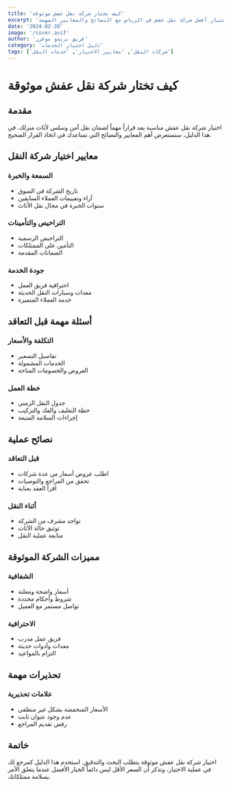 ```yaml
---
title: 'كيف تختار شركة نقل عفش موثوقة'
excerpt: 'دليلك الشامل لاختيار أفضل شركة نقل عفش في الرياض مع النصائح والمعايير المهمة'
date: '2024-02-20'
image: '/cover.avif'
author: 'فريق بريمو موفرز'
category: 'دليل اختيار الخدمات'
tags: ['شركات النقل', 'معايير الاختيار', 'خدمات النقل']
---
```


# كيف تختار شركة نقل عفش موثوقة

## مقدمة
اختيار شركة نقل عفش مناسبة يعد قراراً مهماً لضمان نقل آمن وسلس لأثاث منزلك. في هذا الدليل، سنستعرض أهم المعايير والنصائح التي تساعدك في اتخاذ القرار الصحيح.

## معايير اختيار شركة النقل

### السمعة والخبرة
- تاريخ الشركة في السوق
- آراء وتقييمات العملاء السابقين
- سنوات الخبرة في مجال نقل الأثاث

### التراخيص والتأمينات
- التراخيص الرسمية
- التأمين على الممتلكات
- الضمانات المقدمة

### جودة الخدمة
- احترافية فريق العمل
- معدات وسيارات النقل الحديثة
- خدمة العملاء المتميزة

## أسئلة مهمة قبل التعاقد

### التكلفة والأسعار
- تفاصيل التسعير
- الخدمات المشمولة
- العروض والخصومات المتاحة

### خطة العمل
- جدول النقل الزمني
- خطة التغليف والفك والتركيب
- إجراءات السلامة المتبعة

## نصائح عملية

### قبل التعاقد
- اطلب عروض أسعار من عدة شركات
- تحقق من المراجع والتوصيات
- اقرأ العقد بعناية

### أثناء النقل
- تواجد مشرف من الشركة
- توثيق حالة الأثاث
- متابعة عملية النقل

## مميزات الشركة الموثوقة

### الشفافية
- أسعار واضحة ومعلنة
- شروط وأحكام محددة
- تواصل مستمر مع العميل

### الاحترافية
- فريق عمل مدرب
- معدات وأدوات حديثة
- التزام بالمواعيد

## تحذيرات مهمة

### علامات تحذيرية
- الأسعار المنخفضة بشكل غير منطقي
- عدم وجود عنوان ثابت
- رفض تقديم المراجع

## خاتمة
اختيار شركة نقل عفش موثوقة يتطلب البحث والتدقيق. استخدم هذا الدليل كمرجع لك في عملية الاختيار، وتذكر أن السعر الأقل ليس دائماً الخيار الأفضل عندما يتعلق الأمر بسلامة ممتلكاتك.